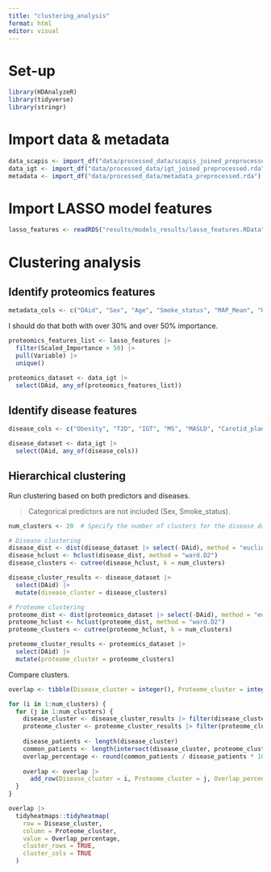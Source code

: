 ```yaml
---
title: "clustering_analysis"
format: html
editor: visual
---
```


# Set-up

```r
library(HDAnalyzeR)
library(tidyverse)
library(stringr)
```

# Import data & metadata

```r
data_scapis <- import_df("data/processed_data/scapis_joined_preprocessed.rda")
data_igt <- import_df("data/processed_data/igt_joined_preprocessed.rda")
metadata <- import_df("data/processed_data/metadata_preprocessed.rda")
```

# Import LASSO model features

```r
lasso_features <- readRDS("results/models_results/lasso_features.RData")
```

# Clustering analysis

## Identify proteomics features

```r
metadata_cols <- c("DAid", "Sex", "Age", "Smoke_status", "MAP_Mean", "HbA1c", "Chol", "LDL", "HDL", "TG", "ALT", "GGT", "Urate", "Crea", "eGFR", "CRP", "Hb", "WBC", "PLT")
```

I should do that both with over 30% and over 50% importance.

```r
proteomics_features_list <- lasso_features |> 
  filter(Scaled_Importance > 50) |> 
  pull(Variable) |> 
  unique()
```

```r
proteomics_dataset <- data_igt |> 
  select(DAid, any_of(proteomics_features_list))
```

## Identify disease features

```r
disease_cols <- c("Obesity", "T2D", "IGT", "MS", "MASLD", "Carotid_plaque", "CAC", "Sleep_apnea")
```

```r
disease_dataset <- data_igt |> 
  select(DAid, any_of(disease_cols))
```

## Hierarchical clustering

Run clustering based on both predictors and diseases.

> Categorical predictors are not included (Sex, Smoke_status).

```r
num_clusters <- 20  # Specify the number of clusters for the disease data

# Disease clustering
disease_dist <- dist(disease_dataset |> select(-DAid), method = "euclidean")
disease_hclust <- hclust(disease_dist, method = "ward.D2")
disease_clusters <- cutree(disease_hclust, k = num_clusters)

disease_cluster_results <- disease_dataset |> 
  select(DAid) |> 
  mutate(disease_cluster = disease_clusters)

# Proteome clustering
proteome_dist <- dist(proteomics_dataset |> select(-DAid), method = "euclidean")
proteome_hclust <- hclust(proteome_dist, method = "ward.D2")
proteome_clusters <- cutree(proteome_hclust, k = num_clusters)

proteome_cluster_results <- proteomics_dataset |> 
  select(DAid) |> 
  mutate(proteome_cluster = proteome_clusters)
```

Compare clusters.

```r
overlap <- tibble(Disease_cluster = integer(), Proteome_cluster = integer(), Overlap_percentage = double())

for (i in 1:num_clusters) {
  for (j in 1:num_clusters) {
    disease_cluster <- disease_cluster_results |> filter(disease_cluster == i) |> pull(DAid)
    proteome_cluster <- proteome_cluster_results |> filter(proteome_cluster == j) |> pull(DAid)
    
    disease_patients <- length(disease_cluster)
    common_patients <- length(intersect(disease_cluster, proteome_cluster))
    overlap_percentage <- round(common_patients / disease_patients * 100, 0)
    
    overlap <- overlap |> 
      add_row(Disease_cluster = i, Proteome_cluster = j, Overlap_percentage = overlap_percentage)
  }
}

overlap |> 
  tidyheatmaps::tidyheatmap(
    row = Disease_cluster, 
    column = Proteome_cluster, 
    value = Overlap_percentage,
    cluster_rows = TRUE,
    cluster_cols = TRUE
  )
```























